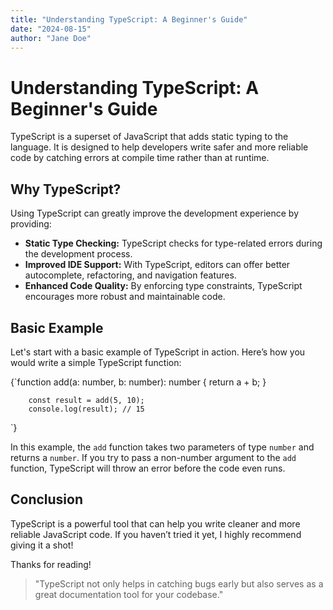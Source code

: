 ```yaml
---
title: "Understanding TypeScript: A Beginner's Guide"
date: "2024-08-15"
author: "Jane Doe"
---
```



# Understanding TypeScript: A Beginner's Guide

TypeScript is a superset of JavaScript that adds static typing to the language. It is designed to help developers write safer and more reliable code by catching errors at compile time rather than at runtime.

## Why TypeScript?

Using TypeScript can greatly improve the development experience by providing:

- **Static Type Checking:** TypeScript checks for type-related errors during the development process.
- **Improved IDE Support:** With TypeScript, editors can offer better autocomplete, refactoring, and navigation features.
- **Enhanced Code Quality:** By enforcing type constraints, TypeScript encourages more robust and maintainable code.

## Basic Example

Let's start with a basic example of TypeScript in action. Here’s how you would write a simple TypeScript function:

<CodeBlock language="typescript">
    {`function add(a: number, b: number): number {
  return a + b;
}

        const result = add(5, 10);
        console.log(result); // 15
`}
</CodeBlock>

In this example, the `add` function takes two parameters of type `number` and returns a `number`. If you try to pass a non-number argument to the `add` function, TypeScript will throw an error before the code even runs.

## Conclusion

TypeScript is a powerful tool that can help you write cleaner and more reliable JavaScript code. If you haven’t tried it yet, I highly recommend giving it a shot!

Thanks for reading!

<blockquote>
    "TypeScript not only helps in catching bugs early but also serves as a great documentation tool for your codebase."
</blockquote>
